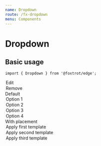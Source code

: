 ```yaml
---
name: Dropdown
route: /fx-dropdown
menu: Components
---
```





# Dropdown

## Basic usage

```tsx
import { Dropdown } from '@foxtrot/edge';
```

<Playground>
  <Inline alignY="center">
    <Dropdown>
      <MenuButton size="s">
        <Icon icon="more_horiz" />
      </MenuButton>
      <Listbox>
        <Option>
          <Icon icon="edit" tone="outlined" />
          Edit
        </Option>
        <Option>
          <Icon icon="delete" tone="outlined" /> Remove
        </Option>
      </Listbox>
    </Dropdown>
    <Dropdown>
      <MenuButton>Default</MenuButton>
      <Listbox>
        <Option>Option 1</Option>
        <Option>Option 2</Option>
        <Option>Option 3</Option>
        <Option>Option 4</Option>
      </Listbox>
    </Dropdown>
    <Dropdown placement="bottom-end">
      <MenuButton>With placement</MenuButton>
      <Listbox>
        <Option>
          <Icon icon="filter_1" tone="outlined" />
          Apply first template
        </Option>
        <Option>
          <Icon icon="filter_2" tone="outlined" />
          Apply second template
        </Option>
        <Option>
          <Icon icon="filter_3" tone="outlined" />
          Apply third template
        </Option>
      </Listbox>
    </Dropdown>
  </Inline>
</Playground>
